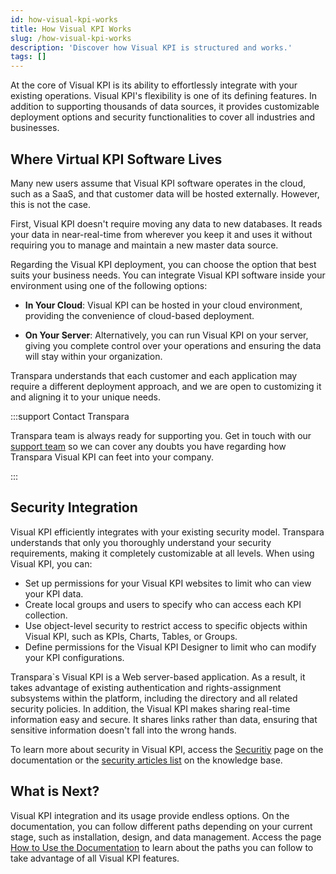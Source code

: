 ```yaml
---
id: how-visual-kpi-works
title: How Visual KPI Works
slug: /how-visual-kpi-works
description: 'Discover how Visual KPI is structured and works.'
tags: []
---
```


At the core of Visual KPI is its ability to effortlessly integrate with your existing operations. Visual KPI's flexibility is one of its defining features. In addition to supporting thousands of data sources, it provides customizable deployment options and security functionalities to cover all industries and businesses.

## Where Virtual KPI Software Lives

Many new users assume that Visual KPI software operates in the cloud, such as a SaaS, and that customer data will be hosted externally. However, this is not the case.

First, Visual KPI doesn't require moving any data to new databases. It reads your data in near-real-time from wherever you keep it and uses it without requiring you to manage and maintain a new master data source.

Regarding the Visual KPI deployment, you can choose the option that best suits your business needs. You can integrate Visual KPI software inside your environment using one of the following options:

- **In Your Cloud**: Visual KPI can be hosted in your cloud environment, providing the convenience of cloud-based deployment.

- **On Your Server**: Alternatively, you can run Visual KPI on your server, giving you complete control over your operations and ensuring the data will stay within your organization.

Transpara understands that each customer and each application may require a different deployment approach, and we are open to customizing it and aligning it to your unique needs.

:::support Contact Transpara

Transpara team is always ready for supporting you. Get in touch with our [support team](https://www.transpara.com/contact-us/) so we can cover any doubts you have regarding how Transpara Visual KPI can feet into your company.

:::

## Security Integration

Visual KPI efficiently integrates with your existing security model. Transpara understands that only you thoroughly understand your security requirements, making it completely customizable at all levels. When using Visual KPI, you can:

- Set up permissions for your Visual KPI websites to limit who can view your KPI data.
- Create local groups and users to specify who can access each KPI collection.
- Use object-level security to restrict access to specific objects within Visual KPI, such as KPIs, Charts, Tables, or Groups.
- Define permissions for the Visual KPI Designer to limit who can modify your KPI configurations.

Transpara`s Visual KPI is a Web server-based application. As a result, it takes advantage of existing authentication and rights-assignment subsystems within the platform, including the directory and all related security policies. In addition, the Visual KPI makes sharing real-time information easy and secure. It shares links rather than data, ensuring that sensitive information doesn't fall into the wrong hands.

To learn more about security in Visual KPI, access the [Securitiy](./core-concepts/access-level) page on the documentation or the [security articles list](https://www.transpara.com/article-categories/security/) on the knowledge base.

## What is Next?

Visual KPI integration and its usage provide endless options. On the documentation, you can follow different paths depending on your current stage, such as installation, design, and data management. Access the page [How to Use the Documentation](./how-to-use-the-documentation) to learn about the paths you can follow to take advantage of all Visual KPI features.
